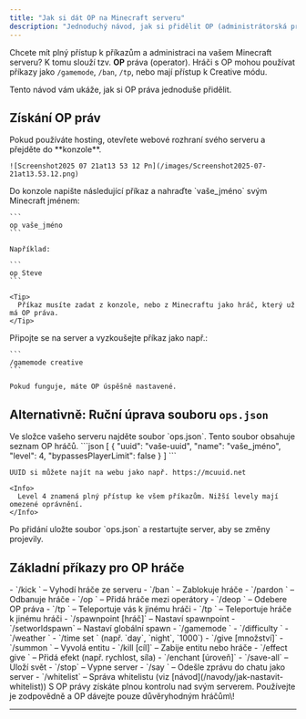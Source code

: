 ```yaml
---
title: "Jak si dát OP na Minecraft serveru"
description: "Jednoduchý návod, jak si přidělit OP (administrátorská práva) na Minecraft serveru pomocí příkazu v konzoli nebo úpravou souboru ops.json."
---
```


Chcete mít plný přístup k příkazům a administraci na vašem Minecraft serveru? K tomu slouží tzv. **OP** práva (operator). Hráči s OP mohou používat příkazy jako `/gamemode`, `/ban`, `/tp`, nebo mají přístup k Creative módu.

Tento návod vám ukáže, jak si OP práva jednoduše přidělit.

## Získání OP práv

<Steps>
  <Step title="Otevřete konzoli serveru">
    Pokud používáte hosting, otevřete webové rozhraní svého serveru a přejděte do **konzole**.

    ![Screenshot2025 07 21at13 53 12 Pn](/images/Screenshot2025-07-21at13.53.12.png)
  </Step>
  <Step title="Zadejte příkaz pro přidání OP">
    Do konzole napište následující příkaz a nahraďte `vaše_jméno` svým Minecraft jménem:

    ```
    op vaše_jméno
    ```

    Například:

    ```
    op Steve
    ```

    <Tip>
      Příkaz musíte zadat z konzole, nebo z Minecraftu jako hráč, který už má OP práva.
    </Tip>
  </Step>
  <Step title="Zkontrolujte, zda máte OP">
    Připojte se na server a vyzkoušejte příkaz jako např.:

    ```
    /gamemode creative
    ```

    Pokud funguje, máte OP úspěšně nastavené.
  </Step>
</Steps>

## Alternativně: Ruční úprava souboru `ops.json`

<Steps>
  <Step title="Najděte soubor `ops.json`">
    Ve složce vašeho serveru najděte soubor `ops.json`. Tento soubor obsahuje seznam OP hráčů.
  </Step>
  <Step title="Přidejte svůj účet ve formátu:">
    ```json
    [
      {
        "uuid": "vaše-uuid",
        "name": "vaše_jméno",
        "level": 4,
        "bypassesPlayerLimit": false
      }
    ]
    ```

    UUID si můžete najít na webu jako např. https://mcuuid.net

    <Info>
      Level 4 znamená plný přístup ke všem příkazům. Nižší levely mají omezené oprávnění.
    </Info>
  </Step>
  <Step title="Uložte změny a restartujte server">
    Po přidání uložte soubor `ops.json` a restartujte server, aby se změny projevily.
  </Step>
</Steps>

## Základní příkazy pro OP hráče

<AccordionGroup>
  <Accordion title="Správa hráčů">
    - `/kick <hráč>` – Vyhodí hráče ze serveru
    - `/ban <hráč>` – Zablokuje hráče
    - `/pardon <hráč>` – Odbanuje hráče
    - `/op <hráč>` – Přidá hráče mezi operátory
    - `/deop <hráč>` – Odebere OP práva
  </Accordion>
  <Accordion title="Teleportace a pozice">
    - `/tp <cílový_hráč>` – Teleportuje vás k jinému hráči
    - `/tp <hráč1> <hráč2>` – Teleportuje hráče k jinému hráči
    - `/spawnpoint [hráč]` – Nastaví spawnpoint
    - `/setworldspawn` – Nastaví globální spawn
  </Accordion>
  <Accordion title="Herní módy a počasí">
    - `/gamemode <survival|creative|adventure|spectator>`
    - `/difficulty <peaceful|easy|normal|hard>`
    - `/weather <clear|rain|thunder>`
    - `/time set <denní_doba>` (např. `day`, `night`, `1000`)
  </Accordion>
  <Accordion title="Příkazy pro správu světa">
    - `/give <hráč> <položka> [množství]`
    - `/summon <mob>` – Vyvolá entitu
    - `/kill [cíl]` – Zabije entitu nebo hráče
    - `/effect give <hráč> <efekt>` – Přidá efekt (např. rychlost, síla)
    - `/enchant <hráč> <kouzlo> [úroveň]`
  </Accordion>
  <Accordion title="Další užitečné příkazy">
    - `/save-all` – Uloží svět
    - `/stop` – Vypne server
    - `/say <zpráva>` – Odešle zprávu do chatu jako server
    - `/whitelist` – Správa whitelistu (viz [návod](/navody/jak-nastavit-whitelist))
  </Accordion>
</AccordionGroup>

<Warning>
  S OP právy získáte plnou kontrolu nad svým serverem. Používejte je zodpovědně a OP dávejte pouze důvěryhodným hráčům\!
</Warning>

---